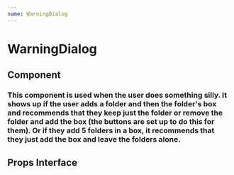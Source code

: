```yaml
---
name: WarningDialog
---
```


# WarningDialog

## Component

### This component is used when the user does something silly. It shows up if the user adds a folder and then the folder's box and recommends that they keep just the folder or remove the folder and add the box (the buttons are set up to do this for them). Or if they add 5 folders in a box, it recommends that they just add the box and leave the folders alone.

<!-- <Playground>
    <WarningDialog
        removeChildFolders={
            requestState.removeChildFolders
        }
        removeParentBox={requestState.removeParentBox}
        dialogMessage={"This is an example of a dialog message."}
    />
</Playground> -->

## Props Interface

<PropsTable of={WarningDialog} /> 